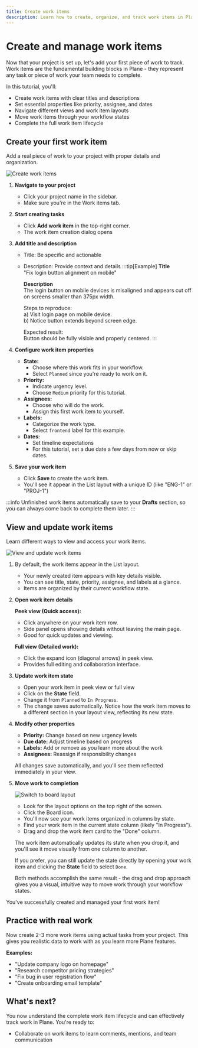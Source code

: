 ```yaml
---
title: Create work items
description: Learn how to create, organize, and track work items in Plane with titles, descriptions, priorities, assignments, and workflow states.
---
```


# Create and manage work items
Now that your project is set up, let's add your first piece of work to track. Work items are the fundamental building blocks in Plane - they represent any task or piece of work your team needs to complete.

In this tutorial, you'll:

- Create work items with clear titles and descriptions
- Set essential properties like priority, assignee, and dates
- Navigate different views and work item layouts
- Move work items through your workflow states
- Complete the full work item lifecycle

## Create your first work item
Add a real piece of work to your project with proper details and organization.

![Create work items](https://media.docs.plane.so/tutorials/create-work-items.webp#hero)

1. **Navigate to your project**
    - Click your project name in the sidebar.
    - Make sure you're in the Work items tab.

2. **Start creating tasks**
    - Click **Add work item** in the top-right corner.
    - The work item creation dialog opens

3. **Add title and description**
    - Title: Be specific and actionable
    - Description: Provide context and details
        :::tip[Example]
        **Title**  
        "Fix login button alignment on mobile"

        **Description**  
        The login button on mobile devices is misaligned and appears cut off on screens smaller than 375px width. 

        Steps to reproduce:  
            a) Visit login page on mobile device.   
            b) Notice button extends beyond screen edge.

        Expected result:   
            Button should be fully visible and properly centered.
        :::

4. **Configure work item properties**
   - **State:** 
        - Choose where this work fits in your workflow.
        - Select `Planned` since you're ready to work on it.
   - **Priority:** 
        -  Indicate urgency level.
        - Choose `Medium` priority for this tutorial.
   - **Assignees:** 
        - Choose who will do the work.
        - Assign this first work item to yourself.
   - **Labels:** 
        - Categorize the work type.
        - Select `frontend` label for this example.
   - **Dates:** 
        - Set timeline expectations
        - For this tutorial, set a due date a few days from now or skip dates.

5. **Save your work item**
   - Click **Save** to create the work item.
   - You'll see it appear in the List layout with a unique ID (like "ENG-1" or "PROJ-1")

:::info
Unfinished work items automatically save to your **Drafts** section, so you can always come back to complete them later.
:::

## View and update work items
Learn different ways to view and access your work items.

![View and update work items](https://media.docs.plane.so/tutorials/view-and-update-work-items.webp#hero)

1. By default, the work items appear in the List layout.
   - Your newly created item appears with key details visible.
   - You can see title, state, priority, assignee, and labels at a glance.
   - Items are organized by their current workflow state.

2. **Open work item details**

   **Peek view (Quick access):**
   - Click anywhere on your work item row.
   - Side panel opens showing details without leaving the main page.
   - Good for quick updates and viewing.

   **Full view (Detailed work):**
   - Click the expand icon (diagonal arrows) in peek view.
   - Provides full editing and collaboration interface.

3. **Update work item state**
    - Open your work item in peek view or full view
    - Click on the **State** field.
    - Change it from `Planned` to `In Progress`.
    - The change saves automatically. Notice how the work item moves to a different section in your layout view, reflecting its new state.

4. **Modify other properties**
   - **Priority:** Change based on new urgency levels
   - **Due date:** Adjust timeline based on progress
   - **Labels:** Add or remove as you learn more about the work
   - **Assignees:** Reassign if responsibility changes

    All changes save automatically, and you'll see them reflected immediately in your view.

4. **Move work to completion**

    ![Switch to board layout](https://media.docs.plane.so/tutorials/switch-to-board-layout.webp#hero)

    - Look for the layout options on the top right of the screen.
    - Click the Board icon. 
    - You'll now see your work items organized in columns by state.
    - Find your work item in the current state column (likely "In Progress").
    - Drag and drop the work item card to the "Done" column.

    The work item automatically updates its state when you drop it, and you'll see it move visually from one column to another.

    If you prefer, you can still update the state directly by opening your work item and clicking the **State** field to select `Done`.

    Both methods accomplish the same result - the drag and drop approach gives you a visual, intuitive way to move work through your workflow states.

You've successfully created and managed your first work item! 

## Practice with real work
Now create 2-3 more work items using actual tasks from your project. This gives you realistic data to work with as you learn more Plane features.

**Examples:**
- "Update company logo on homepage"
- "Research competitor pricing strategies"  
- "Fix bug in user registration flow"
- "Create onboarding email template"

## What's next?
You now understand the complete work item lifecycle and can effectively track work in Plane.
 You're ready to:

- Collaborate on work items to learn comments, mentions, and team communication

